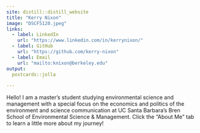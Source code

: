 ```yaml
---
site: distill::distill_website
title: "Kerry Nixon"
image: "DSCF5120.jpeg"
links:
  - label: LinkedIn
    url: "https://www.linkedin.com/in/kerrynixon/"
  - label: GitHub
    url: "https://github.com/kerry-nixon"
  - label: Email
    url: "mailto:knixon@berkeley.edu"
output:
  postcards::jolla
  
---
```

 
Hello! I am a master's student studying environmental science and management with a special focus on the economics and politics of the environment and science communication at UC Santa Barbara's Bren School of Environmental Science & Management. Click the "About Me" tab to learn a little more about my journey!
